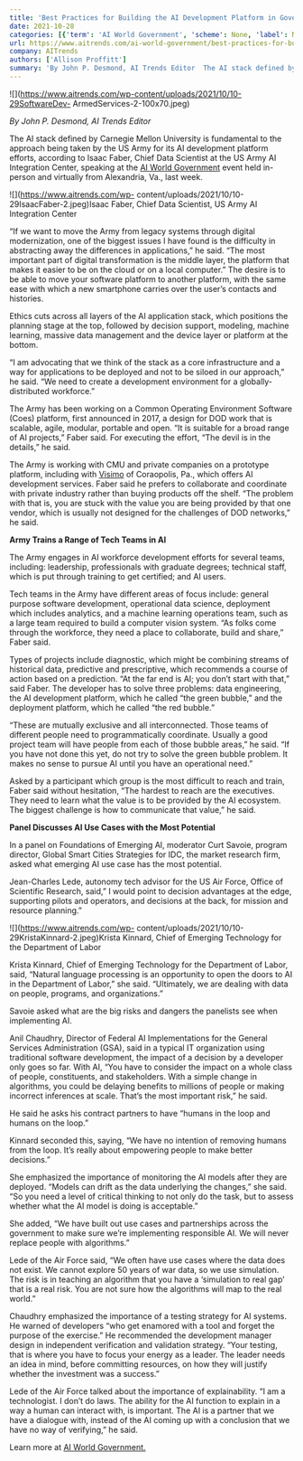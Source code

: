 ```yaml
---
title: 'Best Practices for Building the AI Development Platform in Government'
date: 2021-10-28
categories: [{'term': 'AI World Government', 'scheme': None, 'label': None}, {'term': 'Ethics and Social Issues', 'scheme': None, 'label': None}, {'term': 'Software Development', 'scheme': None, 'label': None}, {'term': 'ai education', 'scheme': None, 'label': None}, {'term': 'AI software testing', 'scheme': None, 'label': None}, {'term': 'ethics and social issues', 'scheme': None, 'label': None}, {'term': 'software development', 'scheme': None, 'label': None}, {'term': 'workforce', 'scheme': None, 'label': None}]
url: https://www.aitrends.com/ai-world-government/best-practices-for-building-the-ai-development-platform-in-government/
company: AITrends
authors: ['Allison Proffitt']
summary: 'By John P. Desmond, AI Trends Editor  The AI stack defined by Carnegie Mellon University is fundamental to the approach being taken by the US Army for its AI development platform efforts, according to Isaac Faber, Chief Data Scientist at the US Army AI Integration Center, speaking at the AI World Government event held in-person and virtually […]'
---
```



![](https://www.aitrends.com/wp-content/uploads/2021/10/10-29SoftwareDev-
ArmedServices-2-100x70.jpeg)

_By John P. Desmond, AI Trends Editor_

The AI stack defined by Carnegie Mellon University is fundamental to the
approach being taken by the US Army for its AI development platform efforts,
according to Isaac Faber, Chief Data Scientist at the US Army AI Integration
Center, speaking at the [AI World Government](https://www.aiworldgov.com/)
event held in-person and virtually from Alexandria, Va., last week.

![](https://www.aitrends.com/wp-
content/uploads/2021/10/10-29IsaacFaber-2.jpeg)Isaac Faber, Chief Data
Scientist, US Army AI Integration Center

“If we want to move the Army from legacy systems through digital
modernization, one of the biggest issues I have found is the difficulty in
abstracting away the differences in applications,” he said. “The most
important part of digital transformation is the middle layer, the platform
that makes it easier to be on the cloud or on a local computer.” The desire is
to be able to move your software platform to another platform, with the same
ease with which a new smartphone carries over the user’s contacts and
histories.

Ethics cuts across all layers of the AI application stack, which positions the
planning stage at the top, followed by decision support, modeling, machine
learning, massive data management and the device layer or platform at the
bottom.

“I am advocating that we think of the stack as a core infrastructure and a way
for applications to be deployed and not to be siloed in our approach,” he
said. “We need to create a development environment for a globally-distributed
workforce.”

The Army has been working on a Common Operating Environment Software (Coes)
platform, first announced in 2017, a design for DOD work that is scalable,
agile, modular, portable and open. “It is suitable for a broad range of AI
projects,” Faber said. For executing the effort, “The devil is in the
details,” he said.

The Army is working with CMU and private companies on a prototype platform,
including with [Visimo](https://visimo.ai/) of Coraopolis, Pa., which offers
AI development services. Faber said he prefers to collaborate and coordinate
with private industry rather than buying products off the shelf. “The problem
with that is, you are stuck with the value you are being provided by that one
vendor, which is usually not designed for the challenges of DOD networks,” he
said.

**Army Trains a Range of Tech Teams in AI**

The Army engages in AI workforce development efforts for several teams,
including: leadership, professionals with graduate degrees; technical staff,
which is put through training to get certified; and AI users.

Tech teams in the Army have different areas of focus include: general purpose
software development, operational data science, deployment which includes
analytics, and a machine learning operations team, such as a large team
required to build a computer vision system. “As folks come through the
workforce, they need a place to collaborate, build and share,” Faber said.

Types of projects include diagnostic, which might be combining streams of
historical data, predictive and prescriptive, which recommends a course of
action based on a prediction. “At the far end is AI; you don’t start with
that,” said Faber. The developer has to solve three problems: data
engineering, the AI development platform, which he called “the green bubble,”
and the deployment platform, which he called “the red bubble.”

“These are mutually exclusive and all interconnected. Those teams of different
people need to programmatically coordinate. Usually a good project team will
have people from each of those bubble areas,” he said. “If you have not done
this yet, do not try to solve the green bubble problem. It makes no sense to
pursue AI until you have an operational need.”

Asked by a participant which group is the most difficult to reach and train,
Faber said without hesitation, “The hardest to reach are the executives. They
need to learn what the value is to be provided by the AI ecosystem. The
biggest challenge is how to communicate that value,” he said.

**Panel Discusses AI Use Cases with the Most Potential**

In a panel on Foundations of Emerging AI, moderator Curt Savoie, program
director, Global Smart Cities Strategies for IDC, the market research firm,
asked what emerging AI use case has the most potential.

Jean-Charles Lede, autonomy tech advisor for the US Air Force, Office of
Scientific Research, said,” I would point to decision advantages at the edge,
supporting pilots and operators, and decisions at the back, for mission and
resource planning.”

![](https://www.aitrends.com/wp-
content/uploads/2021/10/10-29KristaKinnard-2.jpeg)Krista Kinnard, Chief of
Emerging Technology for the Department of Labor

Krista Kinnard, Chief of Emerging Technology for the Department of Labor,
said, “Natural language processing is an opportunity to open the doors to AI
in the Department of Labor,” she said. “Ultimately, we are dealing with data
on people, programs, and organizations.”

Savoie asked what are the big risks and dangers the panelists see when
implementing AI.

Anil Chaudhry, Director of Federal AI Implementations for the General Services
Administration (GSA), said in a typical IT organization using traditional
software development, the impact of a decision by a developer only goes so
far. With AI, “You have to consider the impact on a whole class of people,
constituents, and stakeholders. With a simple change in algorithms, you could
be delaying benefits to millions of people or making incorrect inferences at
scale. That’s the most important risk,” he said.

He said he asks his contract partners to have “humans in the loop and humans
on the loop.”

Kinnard seconded this, saying, “We have no intention of removing humans from
the loop. It’s really about empowering people to make better decisions.”

She emphasized the importance of monitoring the AI models after they are
deployed. “Models can drift as the data underlying the changes,” she said. “So
you need a level of critical thinking to not only do the task, but to assess
whether what the AI model is doing is acceptable.”

She added, “We have built out use cases and partnerships across the government
to make sure we’re implementing responsible AI. We will never replace people
with algorithms.”

Lede of the Air Force said, “We often have use cases where the data does not
exist. We cannot explore 50 years of war data, so we use simulation. The risk
is in teaching an algorithm that you have a ‘simulation to real gap’ that is a
real risk. You are not sure how the algorithms will map to the real world.”

Chaudhry emphasized the importance of a testing strategy for AI systems. He
warned of developers “who get enamored with a tool and forget the purpose of
the exercise.” He recommended the development manager design in independent
verification and validation strategy. “Your testing, that is where you have to
focus your energy as a leader. The leader needs an idea in mind, before
committing resources, on how they will justify whether the investment was a
success.”

Lede of the Air Force talked about the importance of explainability. “I am a
technologist. I don’t do laws. The ability for the AI function to explain in a
way a human can interact with, is important. The AI is a partner that we have
a dialogue with, instead of the AI coming up with a conclusion that we have no
way of verifying,” he said.

Learn more at [AI World Government.](https://www.aiworldgov.com/)


